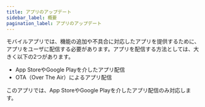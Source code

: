 ```yaml
---
title: アプリのアップデート
sidebar_label: 概要
pagination_label: アプリのアップデート
---
```


モバイルアプリでは、機能の追加や不具合に対応したアプリを提供するために、アプリをユーザに配信する必要があります。アプリを配信する方法としては、大きく以下の2つがあります。

- App StoreやGoogle Playを介したアプリ配信
- OTA（Over The Air）によるアプリ配信

このアプリでは、App StoreやGoogle Playを介したアプリ配信のみ対応します。
